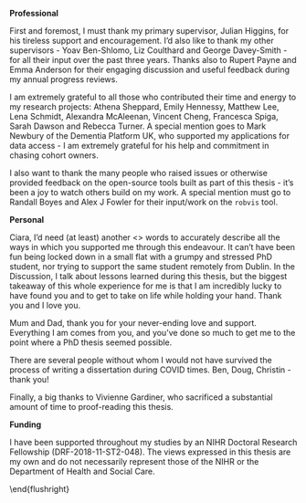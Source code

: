 <!-- TODO UPDATE and check all name spellings -->

__Professional__

First and foremost, I must thank my primary supervisor, Julian Higgins, for his tireless support and encouragement. I'd also like to thank my other supervisors - Yoav Ben-Shlomo, Liz Coulthard and George Davey-Smith - for all their input over the past three years. Thanks also to Rupert Payne and Emma Anderson for their engaging discussion and useful feedback during my annual progress reviews.

I am extremely grateful to all those who contributed their time and energy to my research projects: Athena Sheppard, Emily Hennessy, Matthew Lee, Lena Schmidt, Alexandra McAleenan, Vincent Cheng, Francesca Spiga, Sarah Dawson and Rebecca Turner. A special mention goes to Mark Newbury of the Dementia Platform UK, who supported my applications for data access - I am extremely grateful for his help and commitment in chasing cohort owners.

I also want to thank the many people who raised issues or otherwise provided feedback on the open-source tools built as part of this thesis - it's been a joy to watch others build on my work. A special mention must go to Randall Boyes and Alex J Fowler for their input/work on the `robvis` tool.

\bigskip

__Personal__

Ciara, I'd need (at least) another <<words>> words to accurately describe all the ways in which you supported me through this endeavour. It can't have been fun being locked down in a small flat with a grumpy and stressed PhD student, nor trying to support the same student remotely from Dublin. In the Discussion, I talk about lessons learned during this thesis, but the biggest takeaway of this whole experience for me is that I am incredibly lucky to have found you and to get to take on life while holding your hand. Thank you and I love you.

Mum and Dad, thank you for your never-ending love and support. Everything I am comes from you, and you've done so much to get me to the point where a PhD thesis seemed possible.

There are several people without whom I would not have survived the process of writing a dissertation during COVID times. Ben, Doug, Christin - thank you! 

Finally, a big thanks to Vivienne Gardiner, who sacrificed a substantial amount of time to proof-reading this thesis.

\bigskip

__Funding__

I have been supported throughout my studies by an NIHR Doctoral Research Fellowship (DRF-2018-11-ST2-048). The views expressed in this thesis are my own and do not necessarily represent those of the NIHR or the Department of Health and Social Care.

\bigskip

\begin{flushright}
Canynge Hall, Bristol \\\
1 December 2021
\end{flushright}
